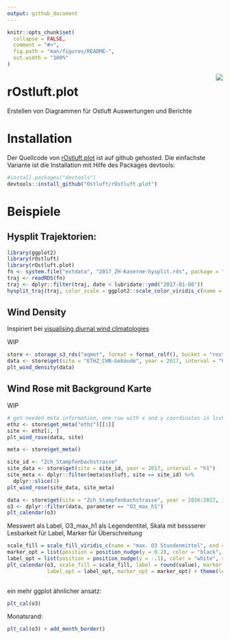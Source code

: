```yaml
---
output: github_document
---
```

<!-- README.md is generated from README.Rmd. Please edit that file -->



```r
knitr::opts_chunk$set(
  collapse = FALSE,
  comment = "#>",
  fig.path = "man/figures/README-",
  out.width = "100%"
)
```

<img src="man/figures/logo.png" align="right" />

# rOstluft.plot

Erstellen von Diagrammen für Ostluft Auswertungen und Berichte


# Installation

Der Quellcode von [rOstluft.plot](https://github.com/Ostluft/rOstluft.plot) ist auf github gehosted. Die einfachste 
Variante ist die Installation mit Hilfe des Packages devtools:

```r
#install.packages("devtools")
devtools::install_github("Ostluft/rOstluft.plot")
```


# Beispiele

## Hysplit Trajektorien:
```r
library(ggplot2)
library(rOstluft)
library(rOstluft.plot)
fn <- system.file("extdata", "2017_ZH-Kaserne-hysplit.rds", package = "rOstluft.data")
traj <- readRDS(fn)
traj <- dplyr::filter(traj, date < lubridate::ymd("2017-01-08"))
hysplit_traj(traj, color_scale = ggplot2::scale_color_viridis_c(name = "m agl."))
```

## Wind Density

Inspiriert bei [visualising diurnal wind climatologies](https://www.r-bloggers.com/visualising-diurnal-wind-climatologies-2/)

WIP

```r

store <- storage_s3_rds("aqmet", format = format_rolf(), bucket = "rostluft", prefix = "aqmet")
data <- store$get(site = "ETHZ_CHN-Gebäude", year = 2017, interval = "h1")
plt_wind_density(data)
```


## Wind Rose mit Background Karte

WIP

```r
# get needed meta information, one row with x and y coordinates in lsv95
ethz <- store$get_meta("ethz")[[1]]
site <- ethz[1, ]
plt_wind_rose(data, site)
```

```r
meta <- store$get_meta()

site_id <- "Zch_Stampfenbachstrasse"
site_data <- store$get(site = site_id, year = 2017, interval = "h1")
site_meta <- dplyr::filter(meta$ostluft, site == site_id) %>% 
  dplyr::slice(1)
plt_wind_rose(site_data, site_meta)
```


```r
data <- store$get(site = "Zch_Stampfenbachstrasse", year = 2016:2017, interval = "d1")
o3 <- dplyr::filter(data, parameter == "O3_max_h1")
plt_calendar(o3)
```

Messwert als Label, O3_max_h1 als Legendentitel, Skala mit bessserer Lesbarkeit für Label, Marker für Überschreitung
```r
scale_fill = scale_fill_viridis_c(name = "max. O3 Stundenmittel", end = 0.9, option = "magma")
marker_opt = list(position = position_nudge(y = 0.2), color = "black", size = 2)
label_opt = list(position = position_nudge(y = -.1), color = "white", size = 3, fontface = "bold")
plt_calendar(o3, scale_fill = scale_fill, label = round(value), marker = value > 120, 
             label_opt = label_opt, marker_opt = marker_opt) + theme(legend.position="top")
              

```

ein mehr ggplot ähnlicher ansatz:

```r
plt_cal(o3)
```

Monatsrand:

```r
plt_cal(o3) + add_month_border()
```


